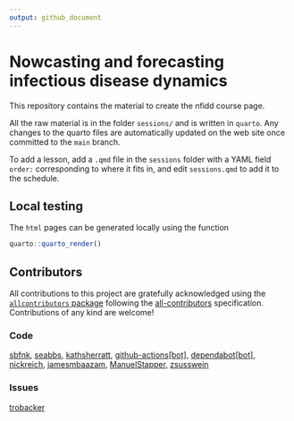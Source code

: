 ```yaml
---
output: github_document
---
```


# Nowcasting and forecasting infectious disease dynamics

This repository contains the material to create the nfidd course page.

All the raw material is in the folder `sessions/` and is written in
`quarto`. Any changes to the quarto files are automatically
updated on the web site once committed to the `main` branch.

To add a lesson, add a `.qmd` file in the `sessions` folder with a YAML field `order:` corresponding to where it fits in, and edit `sessions.qmd` to add it to the schedule.

## Local testing

The `html` pages can be generated locally using the function

```r
quarto::quarto_render()
```

## Contributors












<!-- ALL-CONTRIBUTORS-LIST:START - Do not remove or modify this section -->
<!-- prettier-ignore-start -->
<!-- markdownlint-disable -->

All contributions to this project are gratefully acknowledged using the [`allcontributors` package](https://github.com/ropensci/allcontributors) following the [all-contributors](https://allcontributors.org) specification. Contributions of any kind are welcome!

### Code


<a href="https://github.com/nfidd/sismid/commits?author=sbfnk">sbfnk</a>, 
<a href="https://github.com/nfidd/sismid/commits?author=seabbs">seabbs</a>, 
<a href="https://github.com/nfidd/sismid/commits?author=kathsherratt">kathsherratt</a>, 
<a href="https://github.com/nfidd/sismid/commits?author=github-actions[bot]">github-actions[bot]</a>, 
<a href="https://github.com/nfidd/sismid/commits?author=dependabot[bot]">dependabot[bot]</a>, 
<a href="https://github.com/nfidd/sismid/commits?author=nickreich">nickreich</a>, 
<a href="https://github.com/nfidd/sismid/commits?author=jamesmbaazam">jamesmbaazam</a>, 
<a href="https://github.com/nfidd/sismid/commits?author=ManuelStapper">ManuelStapper</a>, 
<a href="https://github.com/nfidd/sismid/commits?author=zsusswein">zsusswein</a>



### Issues


<a href="https://github.com/nfidd/sismid/issues?q=is%3Aissue+author%3Atrobacker">trobacker</a>


<!-- markdownlint-enable -->
<!-- prettier-ignore-end -->
<!-- ALL-CONTRIBUTORS-LIST:END -->












